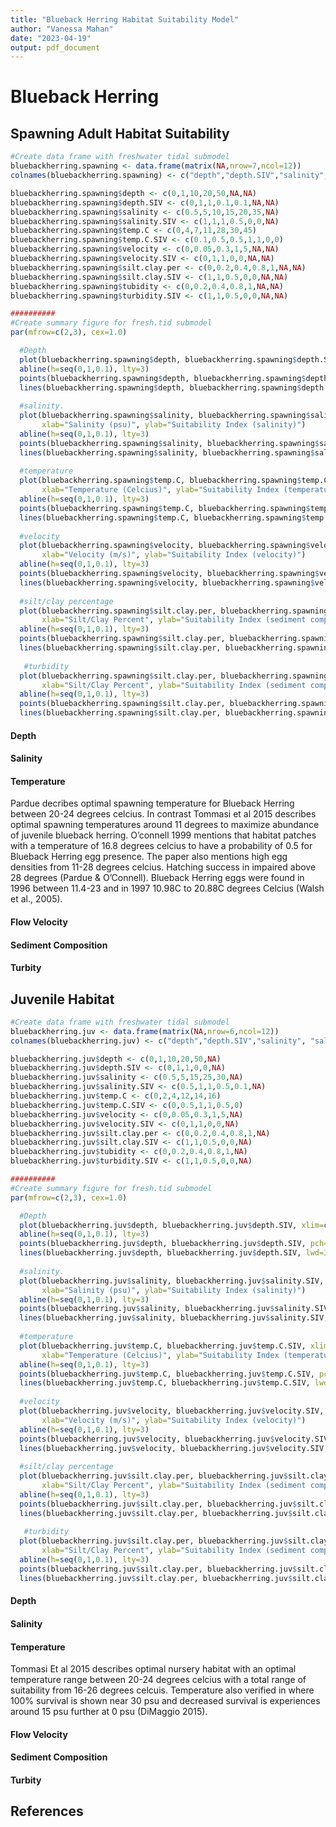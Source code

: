 ```yaml
---
title: "Blueback Herring Habitat Suitability Model"
author: "Vanessa Mahan"
date: "2023-04-19"
output: pdf_document
---
```

# Blueback Herring

## Spawning Adult Habitat Suitability

```r
#Create data frame with freshwater tidal submodel
bluebackherring.spawning <- data.frame(matrix(NA,nrow=7,ncol=12))
colnames(bluebackherring.spawning) <- c("depth","depth.SIV","salinity", "salinity.SIV", "temp.C", "temp.C.SIV","velocity","velocity.SIV","silt.clay.per","silt.clay.SIV","tubidity","turbidity.SIV")

bluebackherring.spawning$depth <- c(0,1,10,20,50,NA,NA)
bluebackherring.spawning$depth.SIV <- c(0,1,1,0.1,0.1,NA,NA)
bluebackherring.spawning$salinity <- c(0.5,5,10,15,20,35,NA)
bluebackherring.spawning$salinity.SIV <- c(1,1,1,0.5,0,0,NA)
bluebackherring.spawning$temp.C <- c(0,4,7,11,28,30,45)
bluebackherring.spawning$temp.C.SIV <- c(0.1,0.5,0.5,1,1,0,0)
bluebackherring.spawning$velocity <- c(0,0.05,0.3,1,5,NA,NA)
bluebackherring.spawning$velocity.SIV <- c(0,1,1,0,0,NA,NA)
bluebackherring.spawning$silt.clay.per <- c(0,0.2,0.4,0.8,1,NA,NA)
bluebackherring.spawning$silt.clay.SIV <- c(1,1,0.5,0,0,NA,NA)
bluebackherring.spawning$tubidity <- c(0,0.2,0.4,0.8,1,NA,NA)
bluebackherring.spawning$turbidity.SIV <- c(1,1,0.5,0,0,NA,NA)

##########
#Create summary figure for fresh.tid submodel
par(mfrow=c(2,3), cex=1.0)

  #Depth
  plot(bluebackherring.spawning$depth, bluebackherring.spawning$depth.SIV, xlim=c(0,100), ylim=c(0,1), type="l", xlab="Depth (meters)", ylab="Suitability Index (depth)")
  abline(h=seq(0,1,0.1), lty=3)
  points(bluebackherring.spawning$depth, bluebackherring.spawning$depth.SIV, pch=19, cex=2)
  lines(bluebackherring.spawning$depth, bluebackherring.spawning$depth.SIV, lwd=3)
  
  #salinity.
  plot(bluebackherring.spawning$salinity, bluebackherring.spawning$salinity.SIV, xlim=c(0,35), ylim=c(0,1), type="l",
       xlab="Salinity (psu)", ylab="Suitability Index (salinity)")
  abline(h=seq(0,1,0.1), lty=3)
  points(bluebackherring.spawning$salinity, bluebackherring.spawning$salinity.SIV, pch=19, cex=2)
  lines(bluebackherring.spawning$salinity, bluebackherring.spawning$salinity.SIV, lwd=3)
  
  #temperature
  plot(bluebackherring.spawning$temp.C, bluebackherring.spawning$temp.C.SIV, xlim=c(0,50), ylim=c(0,1), type="l",
       xlab="Temperature (Celcius)", ylab="Suitability Index (temperature)")
  abline(h=seq(0,1,0.1), lty=3)
  points(bluebackherring.spawning$temp.C, bluebackherring.spawning$temp.C.SIV, pch=19, cex=2)
  lines(bluebackherring.spawning$temp.C, bluebackherring.spawning$temp.C.SIV, lwd=3)
  
  #velocity
  plot(bluebackherring.spawning$velocity, bluebackherring.spawning$velocity.SIV, xlim=c(0,8), ylim=c(0,1), type="l",
       xlab="Velocity (m/s)", ylab="Suitability Index (velocity)")
  abline(h=seq(0,1,0.1), lty=3)
  points(bluebackherring.spawning$velocity, bluebackherring.spawning$velocity.SIV, pch=19, cex=2)
  lines(bluebackherring.spawning$velocity, bluebackherring.spawning$velocity.SIV, lwd=3)
  
  #silt/clay percentage
  plot(bluebackherring.spawning$silt.clay.per, bluebackherring.spawning$silt.clay.SIV, xlim=c(0,1), ylim=c(0,1), type="l",
       xlab="Silt/Clay Percent", ylab="Suitability Index (sediment composition)")
  abline(h=seq(0,1,0.1), lty=3)
  points(bluebackherring.spawning$silt.clay.per, bluebackherring.spawning$silt.clay.SIV, pch=19, cex=2)
  lines(bluebackherring.spawning$silt.clay.per, bluebackherring.spawning$silt.clay.SIV, lwd=3)
  
   #turbidity
  plot(bluebackherring.spawning$silt.clay.per, bluebackherring.spawning$silt.clay.SIV, xlim=c(0,1), ylim=c(0,1), type="l",
       xlab="Silt/Clay Percent", ylab="Suitability Index (sediment composition)")
  abline(h=seq(0,1,0.1), lty=3)
  points(bluebackherring.spawning$silt.clay.per, bluebackherring.spawning$silt.clay.SIV, pch=19, cex=2)
  lines(bluebackherring.spawning$silt.clay.per, bluebackherring.spawning$silt.clay.SIV, lwd=3)
```

#### Depth

#### Salinity

#### Temperature

Pardue decribes optimal spawning temperature for Blueback Herring between 20-24 degrees celcius. In contrast Tommasi et al 2015 describes optimal spawning temperatures around 11 degrees to maximize abundance of juvenile blueback herring. O'connell 1999 mentions that habitat patches with a temperature of 16.8 degrees celcius to have a probability of 0.5 for Blueback Herring egg presence. The paper also mentions high egg densities from 11-28 degrees celcius. Hatching success in impaired above 28 degrees (Pardue & O'Connell). Blueback Herring eggs were found in 1996 between 11.4-23  and in 1997 10.98C to 20.88C degrees Celcius (Walsh et al., 2005).

#### Flow Velocity

#### Sediment Composition

#### Turbity 

## Juvenile Habitat
```r
#Create data frame with freshwater tidal submodel
bluebackherring.juv <- data.frame(matrix(NA,nrow=6,ncol=12))
colnames(bluebackherring.juv) <- c("depth","depth.SIV","salinity", "salinity.SIV", "temp.C", "temp.C.SIV","velocity","velocity.SIV","silt.clay.per","silt.clay.SIV","tubidity","turbidity.SIV")

bluebackherring.juv$depth <- c(0,1,10,20,50,NA)
bluebackherring.juv$depth.SIV <- c(0,1,1,0,0,NA)
bluebackherring.juv$salinity <- c(0.5,5,15,25,30,NA)
bluebackherring.juv$salinity.SIV <- c(0.5,1,1,0.5,0.1,NA)
bluebackherring.juv$temp.C <- c(0,2,4,12,14,16)
bluebackherring.juv$temp.C.SIV <- c(0,0.5,1,1,0.5,0)
bluebackherring.juv$velocity <- c(0,0.05,0.3,1,5,NA)
bluebackherring.juv$velocity.SIV <- c(0,1,1,0,0,NA)
bluebackherring.juv$silt.clay.per <- c(0,0.2,0.4,0.8,1,NA)
bluebackherring.juv$silt.clay.SIV <- c(1,1,0.5,0,0,NA)
bluebackherring.juv$tubidity <- c(0,0.2,0.4,0.8,1,NA)
bluebackherring.juv$turbidity.SIV <- c(1,1,0.5,0,0,NA)

##########
#Create summary figure for fresh.tid submodel
par(mfrow=c(2,3), cex=1.0)

  #Depth
  plot(bluebackherring.juv$depth, bluebackherring.juv$depth.SIV, xlim=c(0,100), ylim=c(0,1), type="l", xlab="Depth (meters)", ylab="Suitability Index (depth)")
  abline(h=seq(0,1,0.1), lty=3)
  points(bluebackherring.juv$depth, bluebackherring.juv$depth.SIV, pch=19, cex=2)
  lines(bluebackherring.juv$depth, bluebackherring.juv$depth.SIV, lwd=3)
  
  #salinity.
  plot(bluebackherring.juv$salinity, bluebackherring.juv$salinity.SIV, xlim=c(0,35), ylim=c(0,1), type="l",
       xlab="Salinity (psu)", ylab="Suitability Index (salinity)")
  abline(h=seq(0,1,0.1), lty=3)
  points(bluebackherring.juv$salinity, bluebackherring.juv$salinity.SIV, pch=19, cex=2)
  lines(bluebackherring.juv$salinity, bluebackherring.juv$salinity.SIV, lwd=3)
  
  #temperature
  plot(bluebackherring.juv$temp.C, bluebackherring.juv$temp.C.SIV, xlim=c(0,50), ylim=c(0,1), type="l",
       xlab="Temperature (Celcius)", ylab="Suitability Index (temperature)")
  abline(h=seq(0,1,0.1), lty=3)
  points(bluebackherring.juv$temp.C, bluebackherring.juv$temp.C.SIV, pch=19, cex=2)
  lines(bluebackherring.juv$temp.C, bluebackherring.juv$temp.C.SIV, lwd=3)
  
  #velocity
  plot(bluebackherring.juv$velocity, bluebackherring.juv$velocity.SIV, xlim=c(0,8), ylim=c(0,1), type="l",
       xlab="Velocity (m/s)", ylab="Suitability Index (velocity)")
  abline(h=seq(0,1,0.1), lty=3)
  points(bluebackherring.juv$velocity, bluebackherring.juv$velocity.SIV, pch=19, cex=2)
  lines(bluebackherring.juv$velocity, bluebackherring.juv$velocity.SIV, lwd=3)
  
  #silt/clay percentage
  plot(bluebackherring.juv$silt.clay.per, bluebackherring.juv$silt.clay.SIV, xlim=c(0,1), ylim=c(0,1), type="l",
       xlab="Silt/Clay Percent", ylab="Suitability Index (sediment composition)")
  abline(h=seq(0,1,0.1), lty=3)
  points(bluebackherring.juv$silt.clay.per, bluebackherring.juv$silt.clay.SIV, pch=19, cex=2)
  lines(bluebackherring.juv$silt.clay.per, bluebackherring.juv$silt.clay.SIV, lwd=3)
  
   #turbidity
  plot(bluebackherring.juv$silt.clay.per, bluebackherring.juv$silt.clay.SIV, xlim=c(0,1), ylim=c(0,1), type="l",
       xlab="Silt/Clay Percent", ylab="Suitability Index (sediment composition)")
  abline(h=seq(0,1,0.1), lty=3)
  points(bluebackherring.juv$silt.clay.per, bluebackherring.juv$silt.clay.SIV, pch=19, cex=2)
  lines(bluebackherring.juv$silt.clay.per, bluebackherring.juv$silt.clay.SIV, lwd=3)
```

#### Depth


#### Salinity


#### Temperature

Tommasi Et al 2015 describes optimal nursery habitat with an optimal temperature range between 20-24 degrees celcius with a total range of suitability from 16-26 degrees celcuis. Temperature also verified in where 100% survival is shown near 30 psu and decreased survival is experiences around 15 psu further at 0 psu (DiMaggio 2015).

#### Flow Velocity

#### Sediment Composition

#### Turbity 

## References
